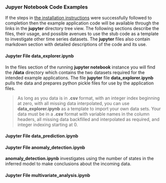 ### Jupyer Notebook Code Examples 

If the steps in [the installation instructions](#installation) were successfully followed to completion then the example application code will be available through the links in the __jupyter__ directory tree view.  The following sections describe the files, their usage, and possible avenues to use the stub code as a template to investigate other time series datasets.  The __jupyter__ files also contain markdown section with detailed descriptions of the code and its use.   

#### Jupyter File data_explorer.ipynb
In the files section of the running __jupyter notebook__ instance you will find the __/data__ directory which contains the two datasets 
required for the intended example applications. The file __jupyter__ file __data_explorer.ipynb__ pulls the data and prepares python pickle files for use by the application files.  

> As long as you data is in __.csv__ format, with an integer index beginning at zero, with all missing data interpolated, you can use  __data_explorer.ipynb__ as a template to import your own data sets.  Your data must be in a __.csv__ format with variable names in the column headers, all missing data backfilled and interpolated as required, and integer indexing starting at $0$. 

#### Jupyter File data_prediction.ipynb

#### Jupyter File anomaly_detection.ipynb
__anomaly_detection.ipynb__ investigates using the number of states in the inferred model to make conclusions about the incoming data.  

#### Jupyter File multivariate_analysis.ipynb




